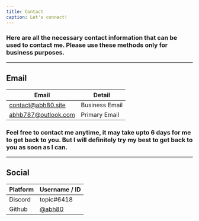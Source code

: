 ```yaml
---
title: Contact
caption: Let's connect!
---
```

### Here are all the necessary contact information that can be used to contact me. Please use these methods only for **business** purposes.
----
## Email

| Email                                           | Detail         |
|-------------------------------------------------|----------------|
| [contact@abh80.site](mailto:contact@abh80.site) | Business Email |
| [abhb787@outlook.com](mailto:abhb787@gmail.com) | Primary Email  |

### Feel free to contact me anytime, it may take upto 6 days for me to get back to you. But I will definitely try my best to get back to you as soon as I can.
----
## Social
| Platform | Username / ID                             |
|----------|-------------------------------------------|
| Discord  | topic#6418                                |
| Github   | [@abh80](https://abh80.site/links/github) |